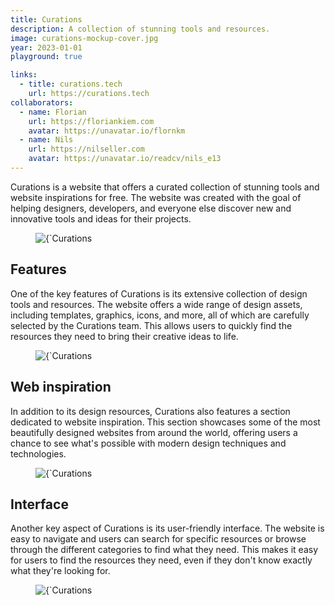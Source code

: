 ```yaml
---
title: Curations
description: A collection of stunning tools and resources.
image: curations-mockup-cover.jpg
year: 2023-01-01
playground: true

links: 
  - title: curations.tech
    url: https://curations.tech
collaborators:
  - name: Florian
    url: https://floriankiem.com
    avatar: https://unavatar.io/flornkm
  - name: Nils
    url: https://nilseller.com
    avatar: https://unavatar.io/readcv/nils_e13
---
```


Curations is a website that offers a curated collection of stunning tools and website inspirations for free. The website was created with the goal of helping designers, developers, and everyone else discover new and innovative tools and ideas for their projects.

<figure>
    <Image 
        src={`/images/projects/curations/mockup.png`}
        alt={`Curations `}
        width={593}
        height={305}
        priority
    />
</figure>

## Features

One of the key features of Curations is its extensive collection of design tools and resources. The website offers a wide range of design assets, including templates, graphics, icons, and more, all of which are carefully selected by the Curations team. This allows users to quickly find the resources they need to bring their creative ideas to life.

<figure>
    <Image 
        src={`/images/projects/curations/screen1.png`}
        alt={`Curations `}
        width={593}
        height={305}
		className='dark:bg-titan-950 bg-zinc-50'
        priority
    />
</figure>

## Web inspiration

In addition to its design resources, Curations also features a section dedicated to website inspiration. This section showcases some of the most beautifully designed websites from around the world, offering users a chance to see what's possible with modern design techniques and technologies.

<figure>
    <Image 
        src={`/images/projects/curations/screen2.png`}
        alt={`Curations `}
        width={593}
        height={305}
		className='dark:bg-titan-950 bg-zinc-50'
    />
</figure>

## Interface

Another key aspect of Curations is its user-friendly interface. The website is easy to navigate and users can search for specific resources or browse through the different categories to find what they need. This makes it easy for users to find the resources they need, even if they don't know exactly what they're looking for.


<figure>
    <Image 
        src={`/images/projects/curations/screen3.png`}
        alt={`Curations `}
        width={593}
        height={305}
		className='dark:bg-titan-950 bg-zinc-50'
    />
</figure>